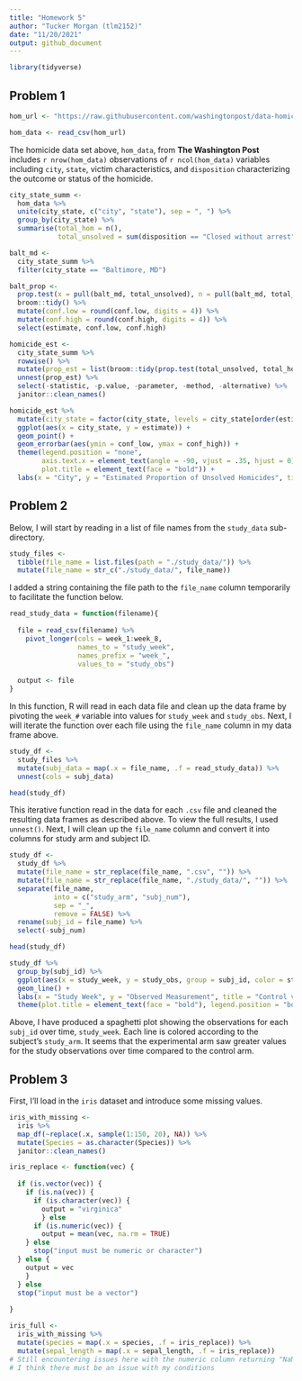 ```yaml
---
title: "Homework 5"
author: "Tucker Morgan (tlm2152)"
date: "11/20/2021"
output: github_document
---
```


```r
library(tidyverse)
```


## Problem 1

```r
hom_url <- "https://raw.githubusercontent.com/washingtonpost/data-homicides/master/homicide-data.csv"

hom_data <- read_csv(hom_url)
```

The homicide data set above, `hom_data`, from __The Washington Post__ includes `r nrow(hom_data)` observations of `r ncol(hom_data)` variables including `city`, `state`, victim characteristics, and `disposition` characterizing the outcome or status of the homicide.

```r
city_state_summ <- 
  hom_data %>% 
  unite(city_state, c("city", "state"), sep = ", ") %>% 
  group_by(city_state) %>% 
  summarise(total_hom = n(),
            total_unsolved = sum(disposition == "Closed without arrest" | disposition == "Open/No arrest"))
```

```r
balt_md <- 
  city_state_summ %>% 
  filter(city_state == "Baltimore, MD") 

balt_prop <- 
  prop.test(x = pull(balt_md, total_unsolved), n = pull(balt_md, total_hom)) %>% 
  broom::tidy() %>% 
  mutate(conf.low = round(conf.low, digits = 4)) %>% 
  mutate(conf.high = round(conf.high, digits = 4)) %>% 
  select(estimate, conf.low, conf.high)
```

```r
homicide_est <- 
  city_state_summ %>% 
  rowwise() %>% 
  mutate(prop_est = list(broom::tidy(prop.test(total_unsolved, total_hom)))) %>% 
  unnest(prop_est) %>% 
  select(-statistic, -p.value, -parameter, -method, -alternative) %>% 
  janitor::clean_names()
```

```r
homicide_est %>% 
  mutate(city_state = factor(city_state, levels = city_state[order(estimate, decreasing = TRUE)])) %>% 
  ggplot(aes(x = city_state, y = estimate)) +
  geom_point() +
  geom_errorbar(aes(ymin = conf_low, ymax = conf_high)) +
  theme(legend.position = "none",
        axis.text.x = element_text(angle = -90, vjust = .35, hjust = 0),
        plot.title = element_text(face = "bold")) +
  labs(x = "City", y = "Estimated Proportion of Unsolved Homicides", title = "Estimates of Unsolved Homicide Proportions in 50 US Cities")
```


## Problem 2


Below, I will start by reading in a list of file names from the `study_data` sub-directory.
```r
study_files <- 
  tibble(file_name = list.files(path = "./study_data/")) %>% 
  mutate(file_name = str_c("./study_data/", file_name))
```

I added a string containing the file path to the `file_name` column temporarily to facilitate the function below.

```r
read_study_data = function(filename){
  
  file = read_csv(filename) %>% 
    pivot_longer(cols = week_1:week_8,
                 names_to = "study_week",
                 names_prefix = "week_",
                 values_to = "study_obs")
  
  output <- file
}
```

In this function, R will read in each data file and clean up the data frame by pivoting the `week_#` variable into values for `study_week` and `study_obs`. Next, I will iterate the function over each file using the `file_name` column in my data frame above.

```r
study_df <- 
  study_files %>% 
  mutate(subj_data = map(.x = file_name, .f = read_study_data)) %>% 
  unnest(cols = subj_data)

head(study_df)
```

This iterative function read in the data for each `.csv` file and cleaned the resulting data frames as described above. To view the full results, I used `unnest()`. Next, I will clean up the `file_name` column and convert it into columns for study arm and subject ID.

```r
study_df <- 
  study_df %>% 
  mutate(file_name = str_replace(file_name, ".csv", "")) %>% 
  mutate(file_name = str_replace(file_name, "./study_data/", "")) %>% 
  separate(file_name,
           into = c("study_arm", "subj_num"),
           sep = "_",
           remove = FALSE) %>% 
  rename(subj_id = file_name) %>% 
  select(-subj_num)

head(study_df)
```

```r
study_df %>% 
  group_by(subj_id) %>% 
  ggplot(aes(x = study_week, y = study_obs, group = subj_id, color = study_arm)) +
  geom_line() +
  labs(x = "Study Week", y = "Observed Measurement", title = "Control vs. Experimental Arm", color = "Study Arm") +
  theme(plot.title = element_text(face = "bold"), legend.position = "bottom")
```

Above, I have produced a spaghetti plot showing the observations for each `subj_id` over time, `study_week`. Each line is colored according to the subject's `study_arm`. It seems that the experimental arm saw greater values for the study observations over time compared to the control arm.

## Problem 3

First, I'll load in the `iris` dataset and introduce some missing values.
```r
iris_with_missing <- 
  iris %>% 
  map_df(~replace(.x, sample(1:150, 20), NA)) %>%
  mutate(Species = as.character(Species)) %>% 
  janitor::clean_names()
```

```r
iris_replace <- function(vec) {
  
  if (is.vector(vec)) {
    if (is.na(vec)) {
      if (is.character(vec)) {
        output = "virginica"
        } else 
      if (is.numeric(vec)) {
        output = mean(vec, na.rm = TRUE)
    } else 
      stop("input must be numeric or character")
  } else {
    output = vec
    }
  } else 
  stop("input must be a vector")
    
}
```

```r
iris_full <- 
  iris_with_missing %>% 
  mutate(species = map(.x = species, .f = iris_replace)) %>% 
  mutate(sepal_length = map(.x = sepal_length, .f = iris_replace))
# Still encountering issues here with the numeric column returning "NaN"
# I think there must be an issue with my conditions
```



